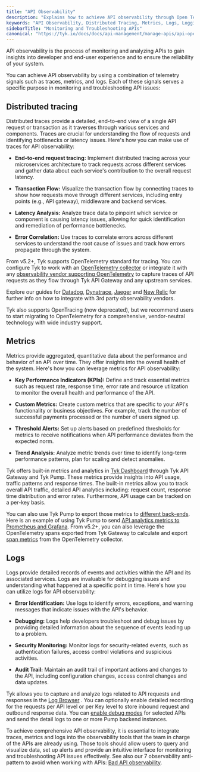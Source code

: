 ```yaml
---
title: "API Observability"
description: "Explains how to achieve API observability through Open Telemetry signals such as traces, metrics and logs"
keywords: "API Observability, Distributed Tracing, Metrics, Logs, Logging, Open Telemetry, OTel"
sidebarTitle: "Monitoring and Troubleshooting APIs"
canonical: "https://tyk.io/docs/docs/api-management/manage-apis/api-operations/api-observability"
---
```


API observability is the process of monitoring and analyzing APIs to gain insights into developer and end-user experience and to ensure the reliability of your system.

You can achieve API observability by using a combination of telemetry signals such as traces, metrics, and logs. Each of these signals serves a specific purpose in monitoring and troubleshooting API issues:

## Distributed tracing

Distributed traces provide a detailed, end-to-end view of a single API request or transaction as it traverses through various services and components. Traces are crucial for understanding the flow of requests and identifying bottlenecks or latency issues. Here's how you can make use of traces for API observability:

- **End-to-end request tracing:** Implement distributed tracing across your microservices architecture to track requests across different services and gather data about each service's contribution to the overall request latency.
    
- **Transaction Flow:** Visualize the transaction flow by connecting traces to show how requests move through different services, including entry points (e.g., API gateway), middleware and backend services.
    
- **Latency Analysis:** Analyze trace data to pinpoint which service or component is causing latency issues, allowing for quick identification and remediation of performance bottlenecks.
    
- **Error Correlation:** Use traces to correlate errors across different services to understand the root cause of issues and track how errors propagate through the system.
    

From v5.2+, Tyk supports OpenTelemetry standard for tracing. You can configure Tyk to work with an [OpenTelemetry collector](https://opentelemetry.io/docs/collector/) or integrate it with any [observability vendor supporting OpenTelemetry](https://opentelemetry.io/ecosystem/vendors/) to capture traces of API requests as they flow through Tyk API Gateway and any upstream services.

Explore our guides for [Datadog](/nightly/docs/api-management/logs-metrics#datadog), [Dynatrace](/nightly/docs/api-management/logs-metrics#dynatrace), [Jaeger](/nightly/docs/api-management/logs-metrics#using-docker) and [New Relic](/nightly/docs/api-management/logs-metrics#new-relic) for further info on how to integrate with 3rd party observability vendors.

Tyk also supports OpenTracing (now deprecated), but we recommend users to start migrating to OpenTelemetry for a comprehensive, vendor-neutral technology with wide industry support.

## Metrics

Metrics provide aggregated, quantitative data about the performance and behavior of an API over time. They offer insights into the overall health of the system. Here's how you can leverage metrics for API observability:

- **Key Performance Indicators (KPIs):** Define and track essential metrics such as request rate, response time, error rate and resource utilization to monitor the overall health and performance of the API.
    
- **Custom Metrics:** Create custom metrics that are specific to your API's functionality or business objectives. For example, track the number of successful payments processed or the number of users signed up.
    
- **Threshold Alerts:** Set up alerts based on predefined thresholds for metrics to receive notifications when API performance deviates from the expected norm.
    
- **Trend Analysis:** Analyze metric trends over time to identify long-term performance patterns, plan for scaling and detect anomalies.
    

Tyk offers built-in metrics and analytics in [Tyk Dashboard](/nightly/docs/api-management/dashboard-configuration#traffic-analytics) through Tyk API Gateway and Tyk Pump. These metrics provide insights into API usage, traffic patterns and response times. The built-in metrics allow you to track overall API traffic, detailed API analytics including: request count, response time distribution and error rates. Furthermore, API usage can be tracked on a per-key basis.

You can also use Tyk Pump to export those metrics to [different back-ends](/nightly/docs/api-management/tyk-pump#external-data-stores). Here is an example of using Tyk Pump to send [API analytics metrics to Prometheus and Grafana](https://tyk.io/blog/service-level-objectives-for-your-apis-with-tyk-prometheus-and-grafana/). From v5.2+, you can also leverage the OpenTelemetry spans exported from Tyk Gateway to calculate and export [span metrics](https://github.com/open-telemetry/opentelemetry-collector-contrib/blob/main/connector/spanmetricsconnector/README.md) from the OpenTelemetry collector.

## Logs

Logs provide detailed records of events and activities within the API and its associated services. Logs are invaluable for debugging issues and understanding what happened at a specific point in time. Here's how you can utilize logs for API observability:

- **Error Identification:** Use logs to identify errors, exceptions, and warning messages that indicate issues with the API's behavior.
    
- **Debugging:** Logs help developers troubleshoot and debug issues by providing detailed information about the sequence of events leading up to a problem.
    
- **Security Monitoring:** Monitor logs for security-related events, such as authentication failures, access control violations and suspicious activities.
    
- **Audit Trail:** Maintain an audit trail of important actions and changes to the API, including configuration changes, access control changes and data updates.
    

Tyk allows you to capture and analyze logs related to API requests and responses in the [Log Browser](/nightly/docs/api-management/dashboard-configuration#activity-logs) . You can optionally enable detailed recording for the requests per API level or per Key level to store inbound request and outbound response data. You can [enable debug modes](/nightly/docs/api-management/troubleshooting-debugging#capturing-detailed-logs) for selected APIs and send the detail logs to one or more Pump backend instances.

To achieve comprehensive API observability, it is essential to integrate traces, metrics and logs into the observability tools that the team in charge of the APIs are already using. Those tools should allow users to query and visualize data, set up alerts and provide an intuitive interface for monitoring and troubleshooting API issues effectively. See also our 7 observability anti-pattern to avoid when working with APIs: [Bad API observability](https://tyk.io/blog/bad-api-observability/).
